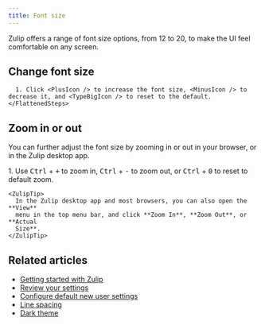 ```yaml
---
title: Font size
---
```



Zulip offers a range of font size options, from 12 to 20, to make the UI
feel comfortable on any screen.

## Change font size

<Tabs>
  <TabItem label="Desktop/Web">
    <FlattenedSteps>
      <PersonalMenu />

      1. Click <PlusIcon /> to increase the font size, <MinusIcon /> to decrease it, and <TypeBigIcon /> to reset to the default.
    </FlattenedSteps>
  </TabItem>
</Tabs>

## Zoom in or out

You can further adjust the font size by zooming in or out in your browser, or in
the Zulip desktop app.

<Tabs>
  <TabItem label="Desktop/Web">
    <Steps>
      1. Use <kbd>Ctrl</kbd> + <kbd>+</kbd> to zoom in, <kbd>Ctrl</kbd> + <kbd>-</kbd>
         to zoom out, or <kbd>Ctrl</kbd> + <kbd>0</kbd> to reset to default zoom.
    </Steps>

    <ZulipTip>
      In the Zulip desktop app and most browsers, you can also open the **View**
      menu in the top menu bar, and click **Zoom In**, **Zoom Out**, or **Actual
      Size**.
    </ZulipTip>
  </TabItem>
</Tabs>

## Related articles

* [Getting started with Zulip](/help/getting-started-with-zulip)
* [Review your settings](/help/review-your-settings)
* [Configure default new user settings](/help/configure-default-new-user-settings)
* [Line spacing](/help/line-spacing)
* [Dark theme](/help/dark-theme)
